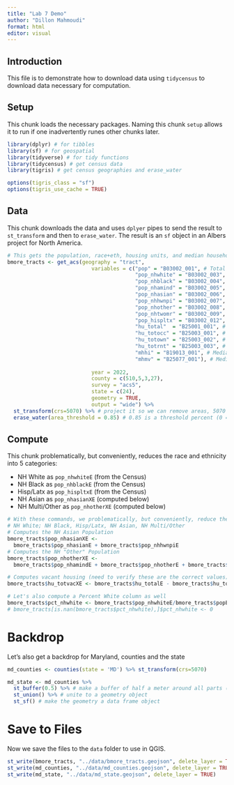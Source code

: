 ```yaml
---
title: "Lab 7 Demo"
author: "Dillon Mahmoudi"
format: html
editor: visual
---
```


## Introduction

This file is to demonstrate how to download data using `tidycensus` to download data necessary for computation.

## Setup

This chunk loads the necessary packages. Naming this chunk `setup` allows it to run if one inadvertently runes other chunks later.

```r
library(dplyr) # for tibbles
library(sf) # for geospatial
library(tidyverse) # for tidy functions
library(tidycensus) # get census data
library(tigris) # get census geographies and erase_water

options(tigris_class = "sf")
options(tigris_use_cache = TRUE)
```

## Data

This chunk downloads the data and uses `dplyer` pipes to send the result to `st_transform` and then to `erase_water`. The result is an `sf` object in an Albers project for North America.

```r
# This gets the population, race+eth, housing units, and median household income from the ACS
bmore_tracts <- get_acs(geography = "tract", 
                           variables = c("pop" = "B03002_001", # Total
                                         "pop_nhwhite" = "B03002_003", # NH White
                                         "pop_nhblack" = "B03002_004", # NH Black
                                         "pop_nhamind" = "B03002_005", # NH Am Ind
                                         "pop_nhasian" = "B03002_006", # NH Asian
                                         "pop_nhhwnpi" = "B03002_007", # NH Hawaiian/PI
                                         "pop_nhother" = "B03002_008", # One Other
                                         "pop_nhtwomr" = "B03002_009", # Two+
                                         "pop_hispltx" = "B03002_012", # Hispanic/Latinx
                                         "hu_total"  = "B25001_001", # Housing Units
                                         "hu_totocc" = "B25003_001", # Housing Units - Occ
                                         "hu_totown" = "B25003_002", # Housing Units - Owner Occ,
                                         "hu_totrnt" = "B25003_003", # Housing Units - Renter Occ,
                                         "mhhi" = "B19013_001", # Median Household Income
                                         "mhmv" = "B25077_001"), # Median Home Value - Occ 
                           
                           year = 2022,
                           county = c(510,5,3,27),
                           survey = "acs5",
                           state = c(24), 
                           geometry = TRUE, 
                           output = "wide") %>%
  st_transform(crs=5070) %>% # project it so we can remove areas, 5070 is albers north america
  erase_water(area_threshold = 0.85) # 0.85 is a threshold percent (0 = erase all (even tiny) bodies of water, and 1 = erase large bodies of water)
```

## Compute

This chunk problematically, but conveniently, reduces the race and ethnicity into 5 categories:

 - NH White as `pop_nhwhiteE` (from the Census)
 - NH Black as `pop_nhblackE` (from the Census)
 - Hisp/Latx as `pop_hispltxE` (from the Census)
 - NH Asian as `pop_nhasianXE` (computed below)
 - NH Multi/Other as `pop_nhotherXE` (computed below)

```r
# With these commands, we problematically, but conveniently, reduce the race+eth into 5 categories:
# NH White; NH Black, Hisp/Latx, NH Asian, NH Multi/Other
# Computes the NH Asian Population
bmore_tracts$pop_nhasianXE <- 
  bmore_tracts$pop_nhasianE + bmore_tracts$pop_nhhwnpiE
# Computes the NH "Other" Population
bmore_tracts$pop_nhotherXE <- 
  bmore_tracts$pop_nhamindE + bmore_tracts$pop_nhotherE + bmore_tracts$pop_nhtwomrE

# Computes vacant housing (need to verify these are the correct values)
bmore_tracts$hu_totvacXE <- bmore_tracts$hu_totalE - bmore_tracts$hu_totoccE

# Let's also compute a Percent White column as well
bmore_tracts$pct_nhwhite <- bmore_tracts$pop_nhwhiteE/bmore_tracts$popE
# bmore_tracts[is.nan(bmore_tracts$pct_nhwhite),]$pct_nhwhite <- 0
```

# Backdrop

Let's also get a backdrop for Maryland, counties and the state

```r
md_counties <- counties(state = 'MD') %>% st_transform(crs=5070)

md_state <- md_counties %>%
  st_buffer(0.5) %>% # make a buffer of half a meter around all parts (to avoid slivers)
  st_union() %>% # unite to a geometry object
  st_sf() # make the geometry a data frame object

```

# Save to Files

Now we save the files to the `data` folder to use in QGIS.

```r
st_write(bmore_tracts, "../data/bmore_tracts.geojson", delete_layer = TRUE)
st_write(md_counties, "../data/md_counties.geojson", delete_layer = TRUE)
st_write(md_state, "../data/md_state.geojson", delete_layer = TRUE)
```
